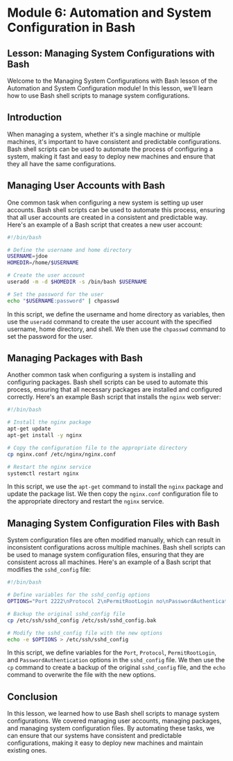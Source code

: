 # Module 6: Automation and System Configuration in Bash 

## Lesson: Managing System Configurations with Bash

Welcome to the Managing System Configurations with Bash lesson of the Automation and System Configuration module! In this lesson, we'll learn how to use Bash shell scripts to manage system configurations.

## Introduction

When managing a system, whether it's a single machine or multiple machines, it's important to have consistent and predictable configurations. Bash shell scripts can be used to automate the process of configuring a system, making it fast and easy to deploy new machines and ensure that they all have the same configurations.

## Managing User Accounts with Bash

One common task when configuring a new system is setting up user accounts. Bash shell scripts can be used to automate this process, ensuring that all user accounts are created in a consistent and predictable way. Here's an example of a Bash script that creates a new user account:

```bash
#!/bin/bash

# Define the username and home directory
USERNAME=jdoe
HOMEDIR=/home/$USERNAME

# Create the user account
useradd -m -d $HOMEDIR -s /bin/bash $USERNAME

# Set the password for the user
echo "$USERNAME:password" | chpasswd
```

In this script, we define the username and home directory as variables, then use the `useradd` command to create the user account with the specified username, home directory, and shell. We then use the `chpasswd` command to set the password for the user.

## Managing Packages with Bash

Another common task when configuring a system is installing and configuring packages. Bash shell scripts can be used to automate this process, ensuring that all necessary packages are installed and configured correctly. Here's an example Bash script that installs the `nginx` web server:

```bash
#!/bin/bash

# Install the nginx package
apt-get update
apt-get install -y nginx

# Copy the configuration file to the appropriate directory
cp nginx.conf /etc/nginx/nginx.conf

# Restart the nginx service
systemctl restart nginx
```

In this script, we use the `apt-get` command to install the `nginx` package and update the package list. We then copy the `nginx.conf` configuration file to the appropriate directory and restart the `nginx` service.

## Managing System Configuration Files with Bash

System configuration files are often modified manually, which can result in inconsistent configurations across multiple machines. Bash shell scripts can be used to manage system configuration files, ensuring that they are consistent across all machines. Here's an example of a Bash script that modifies the `sshd_config` file:

```bash
#!/bin/bash

# Define variables for the sshd_config options
OPTIONS="Port 2222\nProtocol 2\nPermitRootLogin no\nPasswordAuthentication no"

# Backup the original sshd_config file
cp /etc/ssh/sshd_config /etc/ssh/sshd_config.bak

# Modify the sshd_config file with the new options
echo -e $OPTIONS > /etc/ssh/sshd_config
```

In this script, we define variables for the `Port`, `Protocol`, `PermitRootLogin`, and `PasswordAuthentication` options in the `sshd_config` file. We then use the `cp` command to create a backup of the original `sshd_config` file, and the `echo` command to overwrite the file with the new options.

## Conclusion

In this lesson, we learned how to use Bash shell scripts to manage system configurations. We covered managing user accounts, managing packages, and managing system configuration files. By automating these tasks, we can ensure that our systems have consistent and predictable configurations, making it easy to deploy new machines and maintain existing ones.